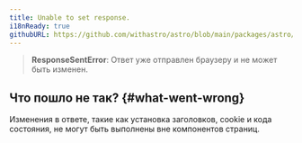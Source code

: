 ```yaml
---
title: Unable to set response.
i18nReady: true
githubURL: https://github.com/withastro/astro/blob/main/packages/astro/src/core/errors/errors-data.ts
---
```


> **ResponseSentError**: Ответ уже отправлен браузеру и не может быть изменен.

## Что пошло не так? \{#what-went-wrong\}

Изменения в ответе, такие как установка заголовков, cookie и кода состояния, не могут быть выполнены вне компонентов страниц.
